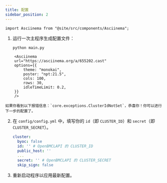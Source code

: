 ```yaml
---
title: 配置
sidebar_position: 2
---
```


````mdx-code-block
import Asciinema from "@site/src/components/Asciinema";
````

1. 运行一次主程序生成配置文件：

    ```sh
    python main.py
    ```

````mdx-code-block
    <Asciinema
    url="https://asciinema.org/a/655202.cast"
    options={{
        theme: "monokai",
        poster: "npt:21.5",
        cols: 100,
        rows: 30,
        idleTimeLimit: 0.2,
    }}
    />
````

    如果你看到以下报错信息：`core.exceptions.ClusterIdNotSet`，恭喜你！你可以进行下一步的配置了。

2. 在 `config/config.yml` 中，填写你的 `id`（即 `CLUSTER_ID`）和 `secret`（即 `CLUSTER_SECRET`）。

    ```yml title="config/config.yml" {3,6}
    cluster:
      byoc: false
      id: '' # OpenBMCLAPI 的 CLUSTER_ID
      public_host: ''
      ...
      secret: '' # OpenBMCLAPI 的 CLUSTER_SECRET
      skip_sign: false
    ```

3. 重新启动程序以应用最新配置。
